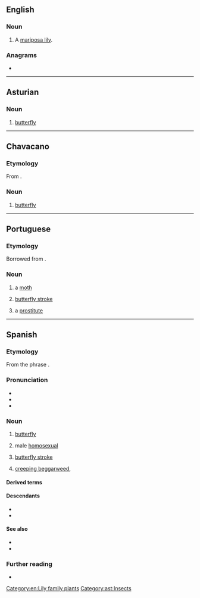 {{also|Mariposa}}
==English==

===Noun===
{{en-noun}}

# A [[mariposa lily]].

===Anagrams===
* {{anagrams|en|a=aaimoprs|parosmia}}

[[Category:en:Lily family plants]]

----

==Asturian==

===Noun===
{{ast-noun|f|mariposes}}

# [[butterfly]]

[[Category:ast:Insects]]

----

==Chavacano==

===Etymology===
From {{der|cbk|es|mariposa}}.

===Noun===
{{head|cbk|noun}}

# [[butterfly]]

----

==Portuguese==

===Etymology===
Borrowed from {{bor|pt|es|mariposa}}.

===Noun===
{{pt-noun|f|s}}

# a [[moth]]
# {{lb|pt|swimming}} [[butterfly stroke]]
# {{lb|pt|slang}} a [[prostitute]]

----

==Spanish==

===Etymology===
From the phrase {{m|es|[[María]] [[posar|pósa]]te||Mary, alight!}}.

===Pronunciation===
* {{es-IPA}}
* {{audio|es|LL-Q1321 (spa)-Millars-mariposa.wav|Audio (Spain)}}
* {{hyphenation|es|ma|ri|po|sa}}

===Noun===
{{es-noun|f}}

# [[butterfly]]
# {{lb|es|slang}} male [[homosexual]]
# {{lb|es|swimming}} [[butterfly stroke]]
# [[creeping beggarweed]], {{taxlink|Desmodium incanum|species|noshow=1}}

====Derived terms====
{{der3|es
|a otra cosa, mariposa
|cazamariposas
|efecto mariposa
|mariposario
|mariposero
|tener mariposas en el estómago}}

====Descendants====
* {{desc|en|mariposa lily|der=1}}
* {{desc|pt|mariposa|bor=1}}

====See also====
* {{l|es|oruga|g=f|t=caterpillar}}
* {{l|es|polilla}}

===Further reading===
* {{R:DRAE}}

{{topics|es|Insects|Plants}}